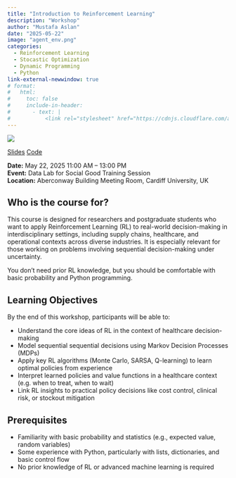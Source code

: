 ---
title: "Introduction to Reinforcement Learning"
description: "Workshop"
author: "Mustafa Aslan"
date: "2025-05-22"
image: "agent_env.png"
categories:
  - Reinforcement Learning
  - Stocastic Optimization
  - Dynamic Programming
  - Python
link-external-newwindow: true
# format:
#   html:
#     toc: false
#     include-in-header:
#       - text: |
#           <link rel="stylesheet" href="https://cdnjs.cloudflare.com/ajax/libs/font-awesome/6.4.0/css/all.min.css">
---
![](agent_env.png){fig-align="center"}

<link rel="stylesheet" href="https://cdnjs.cloudflare.com/ajax/libs/font-awesome/6.4.0/css/all.min.css">

[<i class="fas fa-bookmark"></i> Slides](slides/RL_presentation.qmd){.btn .btn-sm .btn-outline-primary}
[<i class="fab fa-python"></i> Code](slides/rl.ipynb){.btn .btn-sm .btn-outline-primary}


**Date:** May 22, 2025 11:00 AM – 13:00 PM\
**Event:** Data Lab for Social Good Training Session\
**Location:** Aberconway Building Meeting Room, Cardiff University, UK

## Who is the course for?
This course is designed for researchers and postgraduate students who want to apply Reinforcement Learning (RL) to real-world decision-making in interdisciplinary settings, including supply chains, healthcare, and operational contexts across diverse industries. It is especially relevant for those working on problems involving sequential decision-making under uncertainty.

You don’t need prior RL knowledge, but you should be comfortable with basic probability and Python programming.

## Learning Objectives
By the end of this workshop, participants will be able to:

- Understand the core ideas of RL in the context of healthcare decision-making
- Model sequential sequential decisions using Markov Decision Processes (MDPs)
- Apply key RL algorithms (Monte Carlo, SARSA, Q-learning) to learn optimal policies from experience
- Interpret learned policies and value functions in a healthcare context (e.g. when to treat, when to wait)
- Link RL insights to practical policy decisions like cost control, clinical risk, or stockout mitigation

## Prerequisites
- Familiarity with basic probability and statistics (e.g., expected value, random variables)
- Some experience with Python, particularly with lists, dictionaries, and basic control flow
- No prior knowledge of RL or advanced machine learning is required